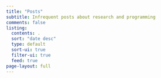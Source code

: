 ```yaml
---
title: "Posts"
subtitle: Infrequent posts about research and programming
comments: false
listing:
  contents: .
  sort: "date desc"
  type: default
  sort-ui: true
  filter-ui: true
  feed: true
page-layout: full
---
```

